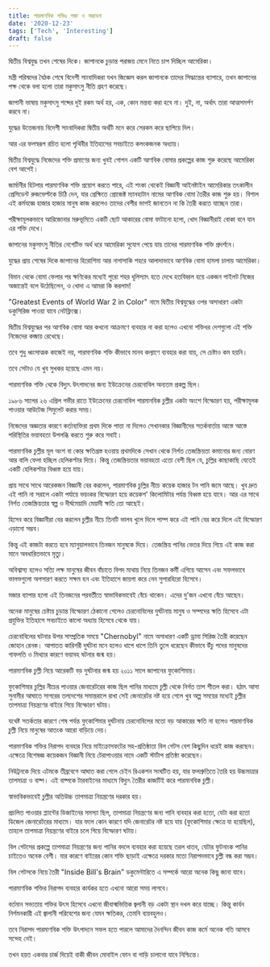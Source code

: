 ```yaml
---
title: পারমাণবিক শক্তিঃ শঙ্কা ও সম্ভাবনা 
date: '2020-12-23'
tags: ['Tech', 'Interesting']
draft: false
---
```


দ্বিতীয় বিশ্বযুদ্ধ তখন শেষের দিকে। জাপানকে চুড়ান্ত পরাজয় মেনে নিতে চাপ দিচ্ছিল আমেরিকা। 

মন্ত্রী পরিষদের বৈঠক শেষে বিদেশী সাংবাদিকরা যখন জিজ্ঞেস করল জাপানকে তাদের সিদ্ধান্তের ব্যাপারে, তখন জাপানের পক্ষ থেকে বলা হলো তারা মকুসাৎসু নীতি গ্রহণ করেছে।

জাপানী ভাষায় মকুসাৎসু শব্দের দুই রকম অর্থ হয়, এক, কোন মন্তব্য করা হবে না। দুই, না, অর্থাৎ তারা আত্মসমর্পণ করবে না।

যুদ্ধের উত্তেজনায় বিদেশী সাংবাদিকরা দ্বিতীয় অর্থটি মনে করে সেরকম করে ছাপিয়ে দিল।

আর এর ফলস্বরূপ রচিত হলো পৃথিবীর ইতিহাসের সবচাইতে কলংকজনক অধ্যায়।

দ্বিতীয় বিশ্বযুদ্ধে নিজেদের শক্তি প্রমাণের জন্য খুবই গোপন একটি আণবিক বোমার প্রকল্পের কাজ শুরু করেছে আমেরিকা বেশ আগেই। 

জার্মানীর হিটলার পারমাণবিক শক্তি প্রয়োগ করতে পারে, এই শংকা থেকেই বিজ্ঞানী আইনষ্টাইন আমেরিকার তৎকালীন প্রেসিডেন্ট রুজভেল্টকে চিঠি দেন, যার প্রেক্ষিতে প্রোজেক্ট ম্যানহাটান নামের আণবিক বোমা তৈরীর কাজ শুরু হয়। বিশাল এই কর্মযজ্ঞে হাজার হাজার মানুষ কাজ করলেও তাদের বেশীর ভাগই জানতেন না কি তৈরী করতে যাচ্ছেন তারা।

পরীক্ষামূলকভাবে আরিজোনার মরুভূমিতে একটি ছোট আকারের বোমা ফাটানো হলো, খোদ বিজ্ঞানীরাই বোকা বনে যান এর শক্তি দেখে।

জাপানের মকুসাৎসু নীতির নেগেটিভ অর্থ ধরে আমেরিকা সুযোগ পেয়ে যায় তাদের পারমাণবিক শক্তি প্রদর্শনে। 

যুদ্ধের প্রায় শেষের দিকে জাপানের হিরোশিমা আর নাগাসাকি শহরে আলাদাভাবে আণবিক বোমা হামলা চালায় আমেরিকা। 

বিমান থেকে বোমা ফেলার পর ক্ষণিকের মধ্যেই পুরো শহর ধূলিস্যাৎ হতে দেখে হতবিহ্বল হয়ে একজন পাইলট নিজের অজান্তেই বলে উঠেছিলেন, ও খোদা এ আমরা কি করলাম!

"Greatest Events of World War 2 in Color" নামে দ্বিতীয় বিশ্বযুদ্ধের ওপর অসাধারণ একটা ডকুসিরিজ পাওয়া যাবে নেটফ্লিক্সে। 

দ্বিতীয় বিশ্বযুদ্ধের পর আণবিক বোমা আর কখনো আক্রমণে ব্যবহার না করা হলেও এখনো শক্তিধর দেশগুলো এই শক্তি নিজেদের কব্জায় রেখেছে।

তবে শুধু ধ্বংসাত্মক কাজেই নয়, পারমাণবিক শক্তি কীভাবে মানব কল্যাণে ব্যবহার করা যায়, সে চেষ্টাও কম হয়নি।

তবে সেটাও যে খুব সুখকর হয়েছে এমন নয়।

পারমাণবিক শক্তি থেকে বিদ্যুৎ উৎপাদনের জন্য ইউক্রেনের চেরনোবিল অন্যতম প্রকল্প ছিল।

১৯৮৬ সালের ২৬ এপ্রিল গভীর রাতে ইউক্রেনের চেরনোবিল পারমানবিক চুল্লীর একটা অংশে বিস্ফোরণ হয়, পরীক্ষামূলক পাওয়ার আউটেজ সিমুলেট করার সময়।

নিজেদের অজ্ঞতার কারণে কর্তাব্যক্তিরা প্রথম দিকে পাত্তা না দিলেও সেখানকার বিজ্ঞানীদের সতর্কবার্তায় আস্তে আস্তে পরিস্থিতির ভয়াবহতা উপলব্ধি করতে শুরু করে সবাই।

পারমাণবিক চুল্লীর মূল অংশ বা কোর ক্ষতিগ্রস্ত হওয়ায় প্রথমদিকে সেখান থেকে নির্গত তেজস্ক্রিয়তা কমানোর জন্য বোরণ আর বালি ফেলা হচ্ছিল হেলিকপ্টার দিয়ে। কিন্তু তেজস্ক্রিয়তার ভয়াবহতা এতো বেশী ছিল যে, চুল্লির কাছাকাছি যেতেই একটি হেলিকপ্টার বিধ্বস্ত হয়ে যায়।

প্রায় সাথে সাথে আরেকজন বিজ্ঞানী বের করলেন, পারমাণবিক চুল্লির নীচে কয়েক হাজার টন পানি জমে আছে। খুব দ্রুত এই পানি না সরালে একটা পর্যায়ে ভয়ংকর বিস্ফোরণ হয়ে কয়েকশ' কিলোমিটার পর্যন্ত বিধ্বস্ত হয়ে যাবে। আর এর সাথে নির্গত তেজস্ক্রিয়তার স্বল্প ও দীর্ঘমেয়াদি মেয়াদী ক্ষতি তো আছেই।

হিসেব করে বিজ্ঞানীরা বের করলেন চুল্লীর নীচে তিনটি ভালব খুলে দিলে পাম্প করে এই পানি বের করে দিলে এই বিস্ফোরণ এড়ানো সম্ভব।

কিন্তু এই কাজটা করতে হবে ম্যানুয়ালভাবে তিনজন মানুষকে দিয়ে। তেজস্ক্রিয় পানির ভেতর দিয়ে গিয়ে এই কাজ করা মানে অবধারিতভাবে মৃত্যু।

অবিশ্বাস্য হলেও সত্যি লক্ষ মানুষের জীবন বাঁচাতে বিপদ মাথায় নিয়ে তিনজন কর্মী এগিয়ে আসেন এবং সফলভাবে ভালভগুলো অপসারণ করতে সক্ষম হন এবং ইতিহাসে জায়গা করে নেন সুপারহিরো হিসেবে।

মজার ব্যাপার হলো এই তিনজনের পরবর্তীতে স্বাভাবিকভাবেই বেঁচে থাকেন। এদের দু'জন এখনো বেঁচে আছেন।

অনেক মানুষের চেষ্টায় চুড়ান্ত বিস্ফোরণ ঠেকানো গেলেও চেরনোবিলের দুর্ঘটনায় মানুষ ও সম্পদের ক্ষতি হিসেবে এটা প্রযুক্তির ইতিহাসে সবচাইতে কালো অধ্যায় হিসেবে থেকে যায়।

চেরনোবিলের ঘটনার উপর সাম্প্রতিক সময়ে "Chernobyl" নামে অসাধারণ একটি ড্রামা সিরিজ তৈরী করেছেন জোহান রেনক। আপাতত কারিগরী দুর্ঘটনা মনে হলেও ধাপে ধাপে তিনি তুলে ধরেছেন কীভাবে উঁচু পদের মানুষদের গাফলতি ও মিথ্যার কারণে ভয়াবহ ঘটনার জন্ম হয়।

পারমাণবিক চুল্লী নিয়ে আরেকটি বড় দুর্ঘটনার জন্ম হয় ২০১১ সালে জাপানের ফুকোশিমায়।

ফুকোশিমার চুল্লির নীচের পাওয়ার জেনারেটরের কাজ ছিল পানির মাধ্যমে চুল্লী থেকে নির্গত তাপ শীতল করা। হঠাৎ আসা সুনামীর আঘাতে সাগরের তলদেশের সমান্তরালে রাখা সেই জেনারেটর নষ্ট হয়ে গেলে খুব অল্প সময়ের মধ্যেই চুল্লীর তাপমাত্রা নিয়ন্ত্রণের বাইরে গিয়ে বিস্ফোরণ ঘটায়।

যথেষ্ট সতর্কতার কারণে শেষ পর্যন্ত ফুকোশিমার দুর্ঘটনায় চেরনোবিলের মতো বড় আকারের ক্ষতি না হলেও পারমাণবিক চুল্লী নিয়ে মানুষের আতংক আরো বাড়িয়ে দেয়।

পারমাণবিক শক্তির নিরাপদ ব্যবহার নিয়ে মাইক্রোসফটের সহ-প্রতিষ্ঠাতা বিল গেটস বেশ কিছুদিন ধরেই কাজ করছেন। এক্ষেত্রে বিশেষজ্ঞ কয়েকজন বিজ্ঞানী নিয়ে টেরাপাওয়ার নামে একটি স্টার্টাপ প্রতিষ্ঠা করেছেন।

নিউট্রনকে দিয়ে এটমকে তীব্রবেগে আঘাত করা গেলে চেইন রিএকশন সংঘটিত হয়, যার ফলশ্রুতিতে তৈরি হয় উচ্চমাত্রার তাপমাত্রা ও বাষ্প। এই বাষ্পকে টারবাইনের মাধ্যমে বিদ্যুৎ তৈরীর কাজটিই করে পারমানবিক চুল্লী।

স্বাভাবিকভাবেই চুল্লীর অতিউচ্চ তাপমাত্রা নিয়ন্ত্রণের দরকার হয়।

প্রচলিত পাওয়ার প্ল্যান্টের ডিজাইনের সমস্যা ছিল, তাপমাত্রা নিয়ন্ত্রণের জন্য পানি ব্যবহার করা হতো, যেটা করা হতো ডিজেল জেনারেটরের মাধ্যমে। যার ফলে কোন কারণে যদি জেনারেটর নষ্ট হয়ে যায় (ফুকোশিমার ক্ষেত্রে যা হয়েছিল), তাহলে তাপমাত্রা নিয়ন্ত্রণের বাইরে চলে গিয়ে বিস্ফোরণ ঘটায়।

বিল গেটসের প্রকল্পে তাপমাত্রা নিয়ন্ত্রণের জন্য পানির বদলে ব্যবহার করা হয়েছে তরল ধাতব, যেটার ফুটনাংক পানির চাইতেও অনেক বেশী। যার কারণে বাইরের কোন শক্তি ছাড়াই এক্ষেত্রে দরকার মতো নিরাপদভাবে চুল্লী বন্ধ করা সম্ভব।

বিল গেটসকে নিয়ে তৈরী "Inside Bill's Brain" ডকুমেন্টারিতে এ সম্পর্কে আরো অনেক কিছু জানা যাবে।

পারমাণবিক শক্তির নিরাপদ ব্যবহার কার্যকর হতে এখনো আরো সময় লাগবে। 

বর্তমান সভ্যতায় শক্তির উৎস হিসেবে এখনো জীবাস্মভিত্তিক জ্বলানী বড় একটা স্থান দখল করে যাচ্ছে। কিন্তু কার্বন নির্গমনকারী এই জ্বালানী পরিবেশের জন্য যেমন ক্ষতিকর, তেমনি ব্যয়বহুলও।

তবে নিরাপদ পারমাণবিক শক্তি উৎপাদনে সফল হতে পারলে আমাদের দৈনন্দিন জীবন কাজ কর্মে অনেক গতি আসবে সন্দেহ নেই।

তখন হয়ত একবার চার্জ দিয়েই বাকী জীবন মোবাইল ফোন বা গাড়ি চালানো যাবে নিশ্চিন্তে।
